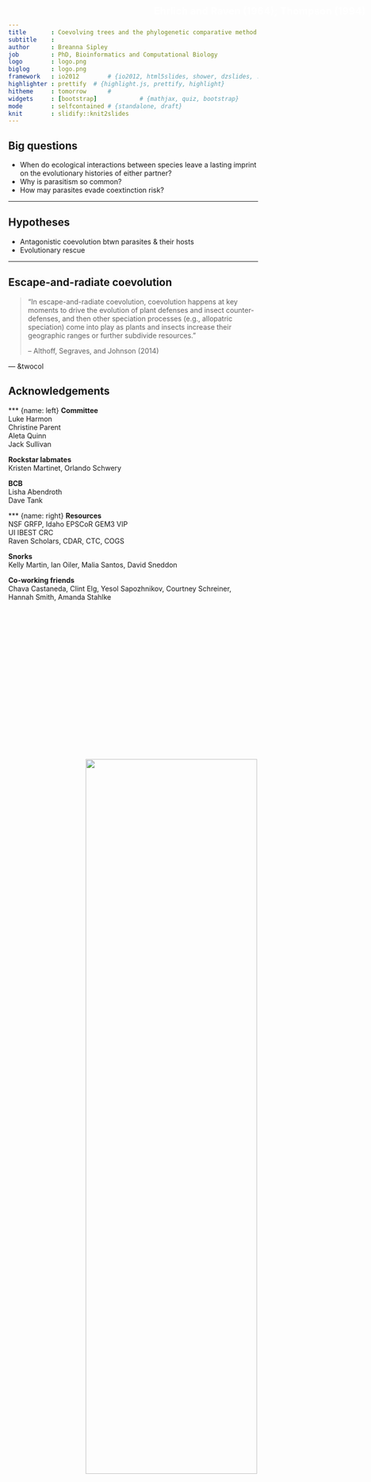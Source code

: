 ```yaml
---
title       : Coevolving trees and the phylogenetic comparative method
subtitle    : 
author      : Breanna Sipley
job         : PhD, Bioinformatics and Computational Biology
logo        : logo.png
biglog      : logo.png
framework   : io2012        # {io2012, html5slides, shower, dzslides, ...}
highlighter : prettify  # {highlight.js, prettify, highlight}
hitheme     : tomorrow      # 
widgets     : [bootstrap]            # {mathjax, quiz, bootstrap}
mode        : selfcontained # {standalone, draft}
knit        : slidify::knit2slides
---
```


## Big questions

* When do ecological interactions between species leave a lasting imprint on the evolutionary histories of either partner?
* Why is parasitism so common?
* How may parasites evade coextinction risk?

---

## Hypotheses

* Antagonistic coevolution btwn parasites & their hosts
* Evolutionary rescue

<img src="assets/img/redQueen.jpeg" style="position:absolute; 
float:middle; 
right:0px;
bottom:50px;" width="60%">

---

## Escape-and-radiate coevolution

> "In escape-and-radiate coevolution, coevolution happens at key moments to drive the evolution of plant defenses and insect counter-defenses, and then other speciation processes (e.g., allopatric speciation) come into play as plants and insects increase their geographic ranges or further subdivide resources."
>
> -- Althoff, Segraves, and Johnson (2014)

<div style="position: absolute; top: 1em; right: 1em; font-weight: bold; color: #fff; font-size: 11px;">
<p style="font-size: 20px"; align="right">Ehrlich and Raven (1964); Thompson (1994) </p>
</div>

--- &twocol

## Acknowledgements 

*** {name: left}
<b>Committee</b><br>
Luke Harmon<br>
Christine Parent<br>
Aleta Quinn<br>
Jack Sullivan

<b>Rockstar labmates</b><br>
Kristen Martinet, Orlando Schwery

<b>BCB</b><br>
Lisha Abendroth<br>
Dave Tank

*** {name: right}
<b>Resources</b><br>
NSF GRFP, Idaho EPSCoR GEM3 VIP<br>
UI IBEST CRC<br>
Raven Scholars, CDAR, CTC, COGS

<b>Snorks</b><br>
Kelly Martin, Ian Oiler, Malia Santos, David Sneddon

<b>Co-working friends</b><br>
Chava Castaneda, Clint Elg, Yesol Sapozhnikov, Courtney Schreiner, Hannah Smith, Amanda Stahlke
 